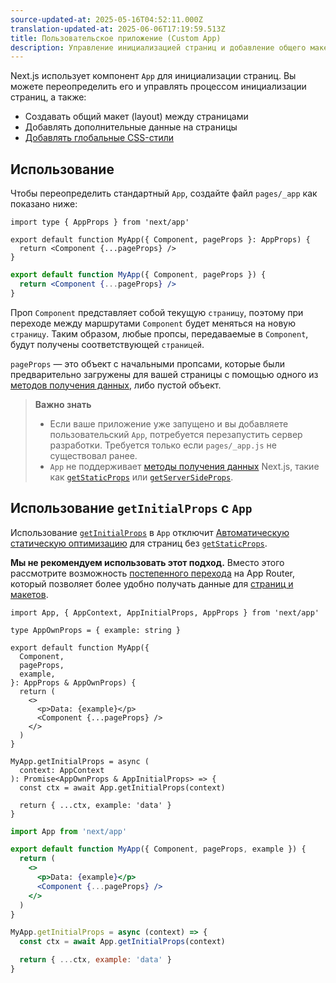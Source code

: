 ```yaml
---
source-updated-at: 2025-05-16T04:52:11.000Z
translation-updated-at: 2025-06-06T17:19:59.513Z
title: Пользовательское приложение (Custom App)
description: Управление инициализацией страниц и добавление общего макета путем переопределения компонента App, используемого по умолчанию в Next.js.
---
```


Next.js использует компонент `App` для инициализации страниц. Вы можете переопределить его и управлять процессом инициализации страниц, а также:

- Создавать общий макет (layout) между страницами
- Добавлять дополнительные данные на страницы
- [Добавлять глобальные CSS-стили](/docs/pages/building-your-application/styling)

## Использование

Чтобы переопределить стандартный `App`, создайте файл `pages/_app` как показано ниже:

```tsx filename="pages/_app.tsx" switcher
import type { AppProps } from 'next/app'

export default function MyApp({ Component, pageProps }: AppProps) {
  return <Component {...pageProps} />
}
```

```jsx filename="pages/_app.jsx" switcher
export default function MyApp({ Component, pageProps }) {
  return <Component {...pageProps} />
}
```

Проп `Component` представляет собой текущую `страницу`, поэтому при переходе между маршрутами `Component` будет меняться на новую `страницу`. Таким образом, любые пропсы, передаваемые в `Component`, будут получены соответствующей `страницей`.

`pageProps` — это объект с начальными пропсами, которые были предварительно загружены для вашей страницы с помощью одного из [методов получения данных](/docs/pages/building-your-application/data-fetching), либо пустой объект.

> **Важно знать**
>
> - Если ваше приложение уже запущено и вы добавляете пользовательский `App`, потребуется перезапустить сервер разработки. Требуется только если `pages/_app.js` не существовал ранее.
> - `App` не поддерживает [методы получения данных](/docs/pages/building-your-application/data-fetching) Next.js, такие как [`getStaticProps`](/docs/pages/building-your-application/data-fetching/get-static-props) или [`getServerSideProps`](/docs/pages/building-your-application/data-fetching/get-server-side-props).

## Использование `getInitialProps` с `App`

Использование [`getInitialProps`](/docs/pages/api-reference/functions/get-initial-props) в `App` отключит [Автоматическую статическую оптимизацию](/docs/pages/building-your-application/rendering/automatic-static-optimization) для страниц без [`getStaticProps`](/docs/pages/building-your-application/data-fetching/get-static-props).

**Мы не рекомендуем использовать этот подход.** Вместо этого рассмотрите возможность [постепенного перехода](/docs/app/building-your-application/upgrading/app-router-migration) на App Router, который позволяет более удобно получать данные для [страниц и макетов](/docs/app/building-your-application/routing/pages-and-layouts).

```tsx filename="pages/_app.tsx" switcher
import App, { AppContext, AppInitialProps, AppProps } from 'next/app'

type AppOwnProps = { example: string }

export default function MyApp({
  Component,
  pageProps,
  example,
}: AppProps & AppOwnProps) {
  return (
    <>
      <p>Data: {example}</p>
      <Component {...pageProps} />
    </>
  )
}

MyApp.getInitialProps = async (
  context: AppContext
): Promise<AppOwnProps & AppInitialProps> => {
  const ctx = await App.getInitialProps(context)

  return { ...ctx, example: 'data' }
}
```

```jsx filename="pages/_app.jsx" switcher
import App from 'next/app'

export default function MyApp({ Component, pageProps, example }) {
  return (
    <>
      <p>Data: {example}</p>
      <Component {...pageProps} />
    </>
  )
}

MyApp.getInitialProps = async (context) => {
  const ctx = await App.getInitialProps(context)

  return { ...ctx, example: 'data' }
}
```